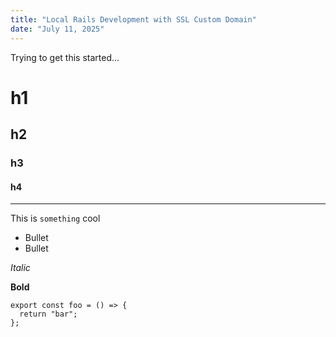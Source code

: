 ```yaml
---
title: "Local Rails Development with SSL Custom Domain"
date: "July 11, 2025"
---
```


Trying to get this started...

# h1

## h2

### h3

#### h4

---

This is `something` cool

- Bullet
- Bullet

_Italic_

**Bold**

```tsx
export const foo = () => {
  return "bar";
};
```
